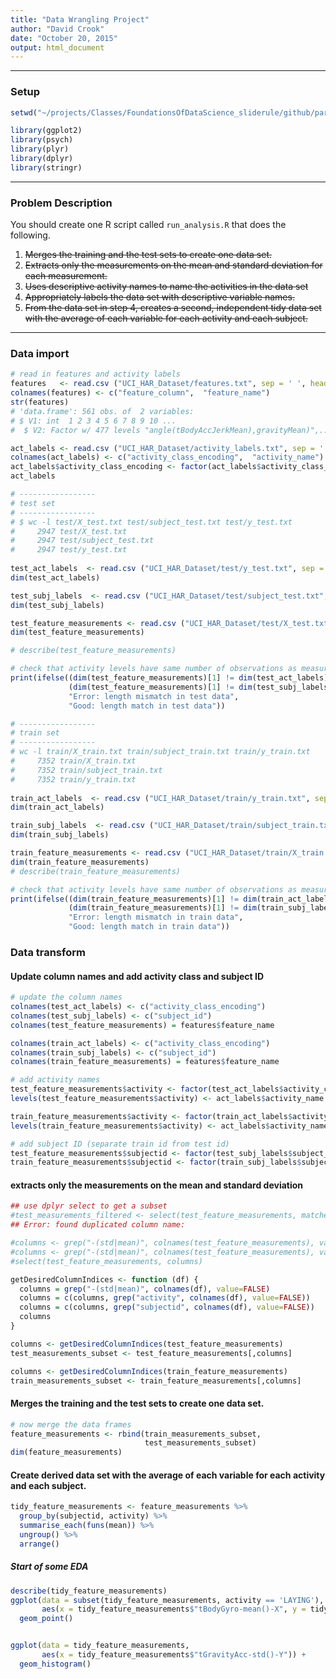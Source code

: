 ```yaml
---
title: "Data Wrangling Project"
author: "David Crook"
date: "October 20, 2015"
output: html_document
---
```


***

### Setup

``` r
setwd("~/projects/Classes/FoundationsOfDataScience_sliderule/github/part4_data_wrangling/project")

library(ggplot2)
library(psych)
library(plyr)
library(dplyr)
library(stringr)

```

***

### Problem Description

You should create one R script called `run_analysis.R` that does the following.

1. ~~Merges the training and the test sets to create one data set.~~
1. ~~Extracts only the measurements on the mean and standard deviation for each measurement.~~
1. ~~Uses descriptive activity names to name the activities in the data set~~
1. ~~Appropriately labels the data set with descriptive variable names.~~
1. ~~From the data set in step 4, creates a second, independent tidy data set with the average of each variable for each activity and each subject.~~

 
*** 

### Data import

``` r
# read in features and activity labels
features   <- read.csv ("UCI_HAR_Dataset/features.txt", sep = ' ', header = FALSE)
colnames(features) <- c("feature_column",  "feature_name")
str(features)
# 'data.frame':	561 obs. of  2 variables:
# $ V1: int  1 2 3 4 5 6 7 8 9 10 ...
#  $ V2: Factor w/ 477 levels "angle(tBodyAccJerkMean),gravityMean)",..: 243 244 245 250 251 252 237 238 239 240 ...

act_labels <- read.csv ("UCI_HAR_Dataset/activity_labels.txt", sep = ' ', header = FALSE)
colnames(act_labels) <- c("activity_class_encoding",  "activity_name")
act_labels$activity_class_encoding <- factor(act_labels$activity_class_encoding)
act_labels

# -----------------
# test set
# -----------------
# $ wc -l test/X_test.txt test/subject_test.txt test/y_test.txt
#     2947 test/X_test.txt
#     2947 test/subject_test.txt
#     2947 test/y_test.txt
    
test_act_labels  <- read.csv ("UCI_HAR_Dataset/test/y_test.txt", sep = ' ', header = FALSE)
dim(test_act_labels)

test_subj_labels  <- read.csv ("UCI_HAR_Dataset/test/subject_test.txt", sep = ' ', header = FALSE)
dim(test_subj_labels)

test_feature_measurements <- read.csv ("UCI_HAR_Dataset/test/X_test.txt", sep = '', header = FALSE)
dim(test_feature_measurements)

# describe(test_feature_measurements)

# check that activity levels have same number of observations as measurements
print(ifelse((dim(test_feature_measurements)[1] != dim(test_act_labels)[1]) &
             (dim(test_feature_measurements)[1] != dim(test_subj_labels)[1]),
             "Error: length mismatch in test data",
             "Good: length match in test data"))

# -----------------
# train set
# -----------------
# wc -l train/X_train.txt train/subject_train.txt train/y_train.txt
#     7352 train/X_train.txt
#     7352 train/subject_train.txt
#     7352 train/y_train.txt    
    
train_act_labels  <- read.csv ("UCI_HAR_Dataset/train/y_train.txt", sep = ' ', header = FALSE)
dim(train_act_labels)

train_subj_labels  <- read.csv ("UCI_HAR_Dataset/train/subject_train.txt", sep = ' ', header = FALSE)
dim(train_subj_labels)

train_feature_measurements <- read.csv ("UCI_HAR_Dataset/train/X_train.txt", sep = '', header = FALSE)
dim(train_feature_measurements)
# describe(train_feature_measurements)

# check that activity levels have same number of observations as measurements
print(ifelse((dim(train_feature_measurements)[1] != dim(train_act_labels)[1]) &
             (dim(train_feature_measurements)[1] != dim(train_subj_labels)[1]),
             "Error: length mismatch in train data",
             "Good: length match in train data"))
```


### Data transform

#### Update column names and add activity class and subject ID

``` r

# update the column names
colnames(test_act_labels) <- c("activity_class_encoding")
colnames(test_subj_labels) <- c("subject_id")
colnames(test_feature_measurements) = features$feature_name

colnames(train_act_labels) <- c("activity_class_encoding")
colnames(train_subj_labels) <- c("subject_id")
colnames(train_feature_measurements) = features$feature_name

# add activity names
test_feature_measurements$activity <- factor(test_act_labels$activity_class_encoding)
levels(test_feature_measurements$activity) <- act_labels$activity_name

train_feature_measurements$activity <- factor(train_act_labels$activity_class_encoding)
levels(train_feature_measurements$activity) <- act_labels$activity_name

# add subject ID (separate train id from test id)
test_feature_measurements$subjectid <- factor(test_subj_labels$subject_id)
train_feature_measurements$subjectid <- factor(train_subj_labels$subject_id)
``` 

#### extracts only the measurements on the mean and standard deviation

``` r

## use dplyr select to get a subset
#test_measurements_filtered <- select(test_feature_measurements, matches("-std"))
## Error: found duplicated column name:  

#columns <- grep("-(std|mean)", colnames(test_feature_measurements), value=TRUE)
#columns <- grep("-(std|mean)", colnames(test_feature_measurements), value=FALSE)
#select(test_feature_measurements, columns)

getDesiredColumnIndices <- function (df) {
  columns = grep("-(std|mean)", colnames(df), value=FALSE)
  columns = c(columns, grep("activity", colnames(df), value=FALSE))
  columns = c(columns, grep("subjectid", colnames(df), value=FALSE))
  columns
}

columns <- getDesiredColumnIndices(test_feature_measurements)
test_measurements_subset <- test_feature_measurements[,columns]

columns <- getDesiredColumnIndices(train_feature_measurements)
train_measurements_subset <- train_feature_measurements[,columns]

```


#### Merges the training and the test sets to create one data set.


``` r
# now merge the data frames
feature_measurements <- rbind(train_measurements_subset, 
                              test_measurements_subset)
dim(feature_measurements)
```



#### Create derived data set with the average of each variable for each activity and each subject.

``` r
tidy_feature_measurements <- feature_measurements %>%
  group_by(subjectid, activity) %>%
  summarise_each(funs(mean)) %>%
  ungroup() %>% 
  arrange()
```

##### Start of some EDA

``` r
describe(tidy_feature_measurements)
ggplot(data = subset(tidy_feature_measurements, activity == 'LAYING'),
       aes(x = tidy_feature_measurements$"tBodyGyro-mean()-X", y = tidy_feature_measurements$"tBodyGyro-mean()-Y") ) +
  geom_point()


ggplot(data = tidy_feature_measurements,
       aes(x = tidy_feature_measurements$"tGravityAcc-std()-Y")) +
  geom_histogram()

```


